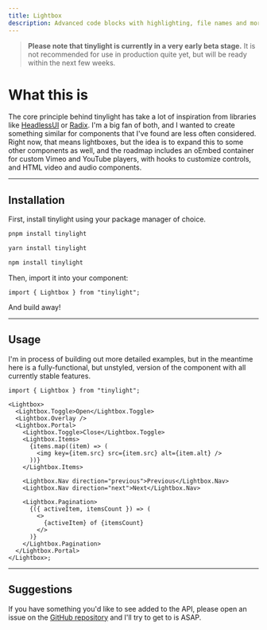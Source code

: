 ```yaml
---
title: Lightbox
description: Advanced code blocks with highlighting, file names and more.
---
```


> **Please note that tinylight is currently in a very early beta stage.** It is not recommended for use in production quite yet, but will be ready within the next few weeks.

# What this is

The core principle behind tinylight has take a lot of inspiration from libraries like [HeadlessUI](https://headlessui.com) or [Radix](https://radix-ui.com). I'm a big fan of both, and I wanted to create something similar for components that I've found are less often considered. Right now, that means lightboxes, but the idea is to expand this to some other components as well, and the roadmap includes an oEmbed container for custom Vimeo and YouTube players, with hooks to customize controls, and HTML video and audio components.

---

## Installation

First, install tinylight using your package manager of choice.

```bash title="pnpm (recommended)"
pnpm install tinylight
```

```bash title="yarn"
yarn install tinylight
```

```bash title="npm"
npm install tinylight
```

Then, import it into your component:

```tsx
import { Lightbox } from "tinylight";
```

And build away!

---

## Usage

I'm in process of building out more detailed examples, but in the meantime here is a fully-functional, but unstyled, version of the component with all currently stable features.

```tsx title="Lightbox.tsx"
import { Lightbox } from "tinylight";

<Lightbox>
  <Lightbox.Toggle>Open</Lightbox.Toggle>
  <Lightbox.Overlay />
  <Lightbox.Portal>
    <Lightbox.Toggle>Close</Lightbox.Toggle>
    <Lightbox.Items>
      {items.map((item) => (
        <img key={item.src} src={item.src} alt={item.alt} />
      ))}
    </Lightbox.Items>

    <Lightbox.Nav direction="previous">Previous</Lightbox.Nav>
    <Lightbox.Nav direction="next">Next</Lightbox.Nav>

    <Lightbox.Pagination>
      {({ activeItem, itemsCount }) => (
        <>
          {activeItem} of {itemsCount}
        </>
      )}
    </Lightbox.Pagination>
  </Lightbox.Portal>
</Lightbox>;
```

---

## Suggestions

If you have something you'd like to see added to the API, please open an issue on the [GitHub repository](https://github.com/thejessewinton/tinylight) and I'll try to get to is ASAP.
